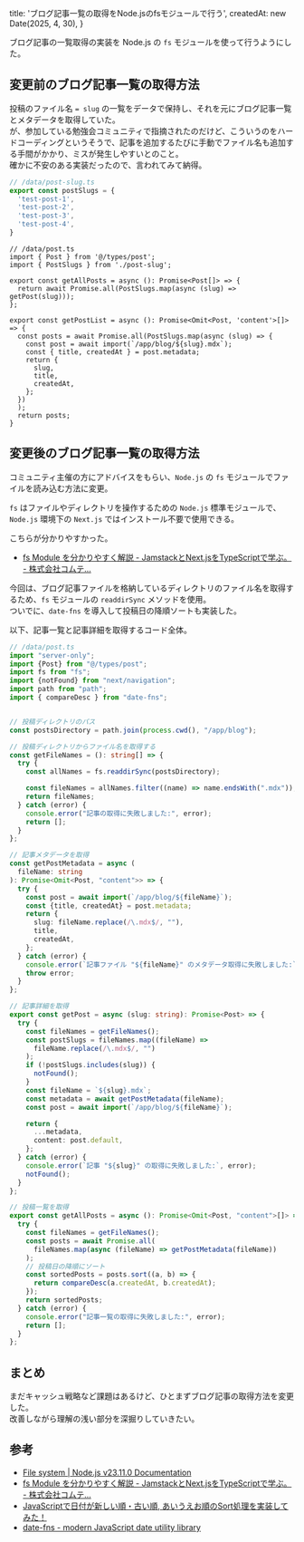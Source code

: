   title: 'ブログ記事一覧の取得をNode.jsのfsモジュールで行う',
  createdAt: new Date(2025, 4, 30),
}

ブログ記事の一覧取得の実装を Node.js の `fs` モジュールを使って行うようにした。<br />

## 変更前のブログ記事一覧の取得方法

投稿のファイル名 `= slug` の一覧をデータで保持し、それを元にブログ記事一覧とメタデータを取得していた。<br />
が、参加している勉強会コミュニティで指摘されたのだけど、こういうのをハードコーディングというそうで、記事を追加するたびに手動でファイル名も追加する手間がかかり、ミスが発生しやすいとのこと。<br />
確かに不安のある実装だったので、言われてみて納得。

```ts
// /data/post-slug.ts
export const postSlugs = {
  'test-post-1',
  'test-post-2',
  'test-post-3',
  'test-post-4',
}
```

```tsx
// /data/post.ts
import { Post } from '@/types/post';
import { PostSlugs } from './post-slug';

export const getAllPosts = async (): Promise<Post[]> => {
  return await Promise.all(PostSlugs.map(async (slug) => getPost(slug)));
};

export const getPostList = async (): Promise<Omit<Post, 'content'>[]> => {
  const posts = await Promise.all(PostSlugs.map(async (slug) => {
    const post = await import(`/app/blog/${slug}.mdx`);
    const { title, createdAt } = post.metadata;
    return {
      slug,
      title,
      createdAt,
    };
  })
  );
  return posts;
}
```

## 変更後のブログ記事一覧の取得方法
コミュニティ主催の方にアドバイスをもらい、`Node.js` の `fs` モジュールでファイルを読み込む方法に変更。

`fs` はファイルやディレクトリを操作するための `Node.js` 標準モジュールで、 `Node.js` 環境下の `Next.js` ではインストール不要で使用できる。<br />

こちらが分かりやすかった。

- [fs Module を分かりやすく解説 - JamstackとNext.jsをTypeScriptで学ぶ。 - 株式会社コムテ...](https://www.commte.co.jp/learn-nextjs/fs-module)



今回は、ブログ記事ファイルを格納しているディレクトリのファイル名を取得するため、`fs` モジュールの `readdirSync` メソッドを使用。<br />
ついでに、`date-fns` を導入して投稿日の降順ソートも実装した。

以下、記事一覧と記事詳細を取得するコード全体。

```ts
// /data/post.ts
import "server-only";
import {Post} from "@/types/post";
import fs from "fs";
import {notFound} from "next/navigation";
import path from "path";
import { compareDesc } from "date-fns";


// 投稿ディレクトリのパス
const postsDirectory = path.join(process.cwd(), "/app/blog");

// 投稿ディレクトリからファイル名を取得する
const getFileNames = (): string[] => {
  try {
    const allNames = fs.readdirSync(postsDirectory);

    const fileNames = allNames.filter((name) => name.endsWith(".mdx"));
    return fileNames;
  } catch (error) {
    console.error("記事の取得に失敗しました:", error);
    return [];
  }
};

// 記事メタデータを取得
const getPostMetadata = async (
  fileName: string
): Promise<Omit<Post, "content">> => {
  try {
    const post = await import(`/app/blog/${fileName}`);
    const {title, createdAt} = post.metadata;
    return {
      slug: fileName.replace(/\.mdx$/, ""),
      title,
      createdAt,
    };
  } catch (error) {
    console.error(`記事ファイル "${fileName}" のメタデータ取得に失敗しました:`, error);
    throw error;
  }
};

// 記事詳細を取得
export const getPost = async (slug: string): Promise<Post> => {
  try {
    const fileNames = getFileNames();
    const postSlugs = fileNames.map((fileName) =>
      fileName.replace(/\.mdx$/, "")
    );
    if (!postSlugs.includes(slug)) {
      notFound();
    }
    const fileName = `${slug}.mdx`;
    const metadata = await getPostMetadata(fileName);
    const post = await import(`/app/blog/${fileName}`);

    return {
      ...metadata,
      content: post.default,
    };
  } catch (error) {
    console.error(`記事 "${slug}" の取得に失敗しました:`, error);
    notFound();
  }
};

// 投稿一覧を取得
export const getAllPosts = async (): Promise<Omit<Post, "content">[]> => {
  try {
    const fileNames = getFileNames();
    const posts = await Promise.all(
      fileNames.map(async (fileName) => getPostMetadata(fileName))
    );
    // 投稿日の降順にソート
    const sortedPosts = posts.sort((a, b) => {
      return compareDesc(a.createdAt, b.createdAt);
    });
    return sortedPosts;
  } catch (error) {
    console.error("記事一覧の取得に失敗しました:", error);
    return [];
  }
};
```

## まとめ
まだキャッシュ戦略など課題はあるけど、ひとまずブログ記事の取得方法を変更した。<br />
改善しながら理解の浅い部分を深掘りしていきたい。

## 参考
- [File system | Node.js v23.11.0 Documentation](https://nodejs.org/api/fs.html)
- [fs Module を分かりやすく解説 - JamstackとNext.jsをTypeScriptで学ぶ。 - 株式会社コムテ...](https://www.commte.co.jp/learn-nextjs/fs-module)
- [JavaScriptで日付が新しい順・古い順, あいうえお順のSort処理を実装してみた！](https://zenn.dev/aiq_dev/articles/16f82c32930c3c)
- [date-fns - modern JavaScript date utility library](https://date-fns.org/v4.1.0/docs/compareDesc)
